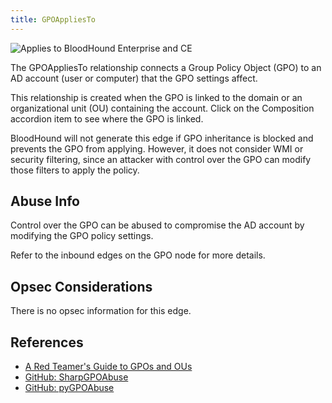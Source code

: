 ```yaml
---
title: GPOAppliesTo
---
```


<img noZoom src="/assets/enterprise-AND-community-edition-pill-tag.svg" alt="Applies to BloodHound Enterprise and CE"/> 

The GPOAppliesTo relationship connects a Group Policy Object (GPO) to an AD account (user or computer) that the GPO settings affect.

This relationship is created when the GPO is linked to the domain or an organizational unit (OU) containing the account. Click on the Composition accordion item to see where the GPO is linked.

BloodHound will not generate this edge if GPO inheritance is blocked and prevents the GPO from applying. However, it does not consider WMI or security filtering, since an attacker with control over the GPO can modify those filters to apply the policy. 

## Abuse Info

Control over the GPO can be abused to compromise the AD account by modifying the GPO policy settings.

Refer to the inbound edges on the GPO node for more details.

## Opsec Considerations

There is no opsec information for this edge.

## References

* [A Red Teamer's Guide to GPOs and OUs](https://wald0.com/?p=179)
* [GitHub: SharpGPOAbuse](https://github.com/FSecureLABS/SharpGPOAbuse)
* [GitHub: pyGPOAbuse](https://github.com/Hackndo/pyGPOAbuse)